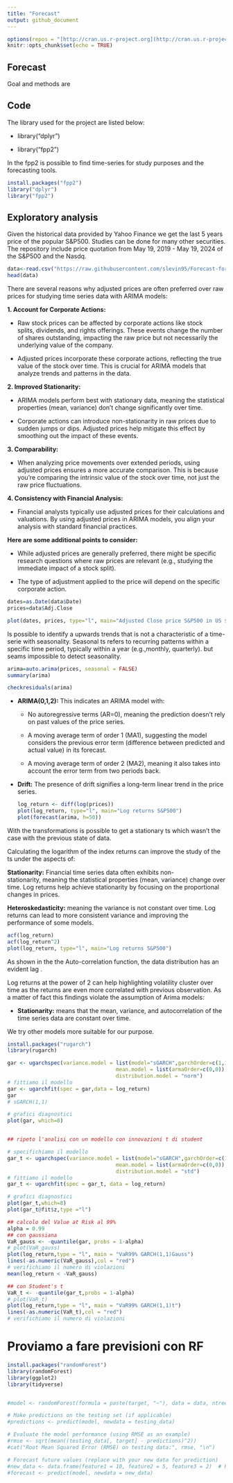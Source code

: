 ```yaml
---
title: "Forecast"
output: github_document
---
```


```r
options(repos = "[http://cran.us.r-project.org](http://cran.us.r-project.org)")  #Replace with your preferred mirror URL
knitr::opts_chunk$set(echo = TRUE)
```

## Forecast

Goal and methods are

## Code

The library used for the project are listed below:

-   library("dplyr")

-   library("fpp2")

In the fpp2 is possible to find time-series for study purposes and the forecasting tools.

```r
install.packages("fpp2")
library("dplyr")
library("fpp2")
```

## Exploratory analysis

Given the historical data provided by Yahoo Finance we get the last 5 years price of the popular S&P500. Studies can be done for many other securities. The repository include price quotation from May 19, 2019 - May 19, 2024 of the S&P500 and the Nasdq.

```r
data<-read.csv("https://raw.githubusercontent.com/slevin95/Forecast-for-finance/main/SPX.csv")
head(data)
```

There are several reasons why adjusted prices are often preferred over raw prices for studying time series data with ARIMA models:

**1. Account for Corporate Actions:**

-   Raw stock prices can be affected by corporate actions like stock splits, dividends, and rights offerings. These events change the number of shares outstanding, impacting the raw price but not necessarily the underlying value of the company.

-   Adjusted prices incorporate these corporate actions, reflecting the true value of the stock over time. This is crucial for ARIMA models that analyze trends and patterns in the data.

**2. Improved Stationarity:**

-   ARIMA models perform best with stationary data, meaning the statistical properties (mean, variance) don't change significantly over time.

-   Corporate actions can introduce non-stationarity in raw prices due to sudden jumps or dips. Adjusted prices help mitigate this effect by smoothing out the impact of these events.

**3. Comparability:**

-   When analyzing price movements over extended periods, using adjusted prices ensures a more accurate comparison. This is because you're comparing the intrinsic value of the stock over time, not just the raw price fluctuations.

**4. Consistency with Financial Analysis:**

-   Financial analysts typically use adjusted prices for their calculations and valuations. By using adjusted prices in ARIMA models, you align your analysis with standard financial practices.

**Here are some additional points to consider:**

-   While adjusted prices are generally preferred, there might be specific research questions where raw prices are relevant (e.g., studying the immediate impact of a stock split).

-   The type of adjustment applied to the price will depend on the specific corporate action.

```r
dates=as.Date(data$Date)
prices=data$Adj.Close

plot(dates, prices, type="l", main="Adjusted Close price S&P500 in US $")
```

Is possible to identify a upwards trends that is not a characteristic of a time-serie with seasonality. Seasonal ts refers to recurring patterns within a specific time period, typically within a year (e.g.,monthly, quarterly). but seams impossible to detect seasonality.

```r
arima=auto.arima(prices, seasonal = FALSE)
summary(arima)

checkresiduals(arima)
```

-   **ARIMA(0,1,2):** This indicates an ARIMA model with:

    -   No autoregressive terms (AR=0), meaning the prediction doesn't rely on past values of the price series.

    -   A moving average term of order 1 (MA1), suggesting the model considers the previous error term (difference between predicted and actual value) in its forecast.

    -   A moving average term of order 2 (MA2), meaning it also takes into account the error term from two periods back.

-   **Drift:** The presence of drift signifies a long-term linear trend in the price series.

    ```r
    log_return <- diff(log(prices))
    plot(log_return, type="l", main="Log returns S&P500")
    plot(forecast(arima, h=50))
    ```

With the transformations is possible to get a stationary ts which wasn't the case with the previous state of data.

Calculating the logarithm of the index returns can improve the study of the ts under the aspects of:

**Stationarity:** Financial time series data often exhibits non-stationarity, meaning the statistical properties (mean, variance) change over time. Log returns help achieve stationarity by focusing on the proportional changes in prices.

**Heteroskedasticity:** meaning the variance is not constant over time. Log returns can lead to more consistent variance and improving the performance of some models.

```r
acf(log_return)
acf(log_return^2)
plot(log_return, type="l", main="Log returns S&P500")
```

As shown in the the Auto-correlation function, the data distribution has an evident lag .

Log returns at the power of 2 can help highlighting volatility cluster over time as the returns are even more correlated with previous observation. As a matter of fact this findings violate the assumption of Arima models:

-   **Stationarity:** means that the mean, variance, and autocorrelation of the time series data are constant over time.

We try other models more suitable for our purpose.

```r
install.packages("rugarch")
library(rugarch)

gar <- ugarchspec(variance.model = list(model="sGARCH",garchOrder=c(1,1)),
                                   mean.model = list(armaOrder=c(0,0)),
                                   distribution.model = "norm")
# fittiamo il modello
gar <- ugarchfit(spec = gar,data = log_return)
gar
# sGARCH(1,1)

# grafici diagnostici
plot(gar, which=8)


## ripeto l'analisi con un modello con innovazioni t di student

# specifichiamo il modello
gar_t <- ugarchspec(variance.model = list(model="sGARCH",garchOrder=c(1,1)),
                                   mean.model = list(armaOrder=c(0,0)),
                                   distribution.model = "std")
# fittiamo il modello
gar_t <- ugarchfit(spec = gar_t, data = log_return)

# grafici diagnostici
plot(gar_t,which=8)
plot(gar_t@fit$z,type ="l")

## calcolo del Value at Risk al 99%
alpha = 0.99
## con gaussiana
VaR_gauss <- -quantile(gar, probs = 1-alpha)
# plot(VaR_gauss)
plot(log_return,type = "l", main = "VaR99% GARCH(1,1)Gauss")
lines(-as.numeric(VaR_gauss),col = "red")
# verifichiamo il numero di violazioni
mean(log_return < -VaR_gauss)

## con Student's t
VaR_t <- -quantile(gar_t,probs = 1-alpha)
# plot(VaR_t)
plot(log_return,type = "l", main = "VaR99% GARCH(1,1)t")
lines(-as.numeric(VaR_t),col = "red")
# verifichiamo il numero di violazioni


```

# Proviamo a fare  previsioni con RF

```r
install.packages("randomForest")
library(randomForest)
library(ggplot2)
library(tidyverse)


#model <- randomForest(formula = paste(target, "~"), data = data, ntree = 500)  # Number of features considered at each node (adjust as needed)

# Make predictions on the testing set (if applicable)
#predictions <- predict(model, newdata = testing_data)

# Evaluate the model performance (using RMSE as an example)
#rmse <- sqrt(mean((testing_data[, target] - predictions)^2))
#cat("Root Mean Squared Error (RMSE) on testing data:", rmse, "\n")

# Forecast future values (replace with your new data for prediction)
#new_data <- data.frame(feature1 = 10, feature2 = 5, feature3 = 2)  # Replace with your actual values
#forecast <- predict(model, newdata = new_data)

```
